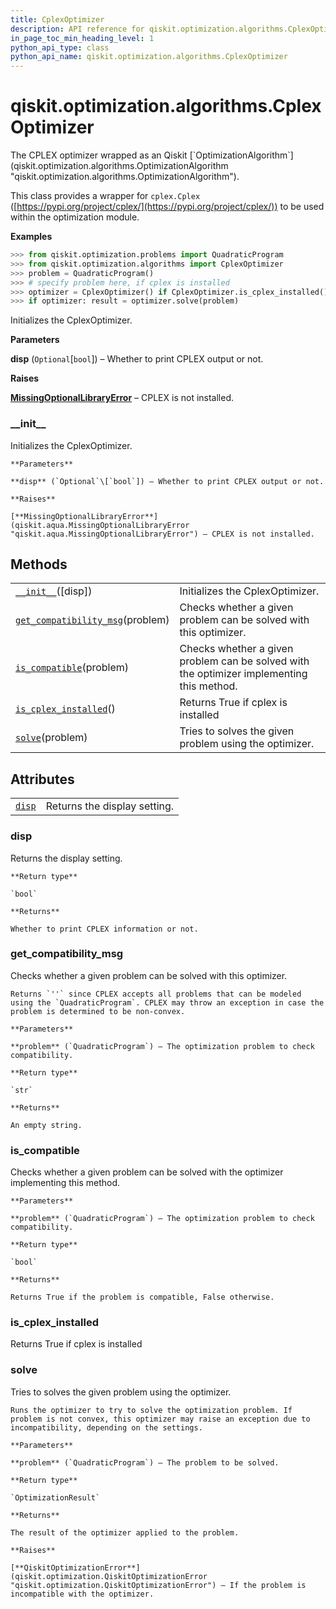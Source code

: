 ```yaml
---
title: CplexOptimizer
description: API reference for qiskit.optimization.algorithms.CplexOptimizer
in_page_toc_min_heading_level: 1
python_api_type: class
python_api_name: qiskit.optimization.algorithms.CplexOptimizer
---
```


<span id="qiskit-optimization-algorithms-cplexoptimizer" />

# qiskit.optimization.algorithms.CplexOptimizer

<Class id="qiskit.optimization.algorithms.CplexOptimizer" isDedicatedPage={true} github="https://github.com/qiskit-community/qiskit-aqua/tree/stable/0.8/qiskit/optimization/algorithms/cplex_optimizer.py" signature="CplexOptimizer(disp=False)">
  The CPLEX optimizer wrapped as an Qiskit [`OptimizationAlgorithm`](qiskit.optimization.algorithms.OptimizationAlgorithm "qiskit.optimization.algorithms.OptimizationAlgorithm").

  This class provides a wrapper for `cplex.Cplex` ([https://pypi.org/project/cplex/](https://pypi.org/project/cplex/)) to be used within the optimization module.

  **Examples**

  ```python
  >>> from qiskit.optimization.problems import QuadraticProgram
  >>> from qiskit.optimization.algorithms import CplexOptimizer
  >>> problem = QuadraticProgram()
  >>> # specify problem here, if cplex is installed
  >>> optimizer = CplexOptimizer() if CplexOptimizer.is_cplex_installed() else None
  >>> if optimizer: result = optimizer.solve(problem)
  ```

  Initializes the CplexOptimizer.

  **Parameters**

  **disp** (`Optional`\[`bool`]) – Whether to print CPLEX output or not.

  **Raises**

  [**MissingOptionalLibraryError**](qiskit.aqua.MissingOptionalLibraryError "qiskit.aqua.MissingOptionalLibraryError") – CPLEX is not installed.

  ### \_\_init\_\_

  <Function id="qiskit.optimization.algorithms.CplexOptimizer.__init__" name="__init__" signature="__init__(disp=False)">
    Initializes the CplexOptimizer.

    **Parameters**

    **disp** (`Optional`\[`bool`]) – Whether to print CPLEX output or not.

    **Raises**

    [**MissingOptionalLibraryError**](qiskit.aqua.MissingOptionalLibraryError "qiskit.aqua.MissingOptionalLibraryError") – CPLEX is not installed.
  </Function>

  ## Methods

  |                                                                                                                                                                                |                                                                                           |
  | ------------------------------------------------------------------------------------------------------------------------------------------------------------------------------ | ----------------------------------------------------------------------------------------- |
  | [`__init__`](#qiskit.optimization.algorithms.CplexOptimizer.__init__ "qiskit.optimization.algorithms.CplexOptimizer.__init__")(\[disp])                                        | Initializes the CplexOptimizer.                                                           |
  | [`get_compatibility_msg`](#qiskit.optimization.algorithms.CplexOptimizer.get_compatibility_msg "qiskit.optimization.algorithms.CplexOptimizer.get_compatibility_msg")(problem) | Checks whether a given problem can be solved with this optimizer.                         |
  | [`is_compatible`](#qiskit.optimization.algorithms.CplexOptimizer.is_compatible "qiskit.optimization.algorithms.CplexOptimizer.is_compatible")(problem)                         | Checks whether a given problem can be solved with the optimizer implementing this method. |
  | [`is_cplex_installed`](#qiskit.optimization.algorithms.CplexOptimizer.is_cplex_installed "qiskit.optimization.algorithms.CplexOptimizer.is_cplex_installed")()                 | Returns True if cplex is installed                                                        |
  | [`solve`](#qiskit.optimization.algorithms.CplexOptimizer.solve "qiskit.optimization.algorithms.CplexOptimizer.solve")(problem)                                                 | Tries to solves the given problem using the optimizer.                                    |

  ## Attributes

  |                                                                                                                    |                              |
  | ------------------------------------------------------------------------------------------------------------------ | ---------------------------- |
  | [`disp`](#qiskit.optimization.algorithms.CplexOptimizer.disp "qiskit.optimization.algorithms.CplexOptimizer.disp") | Returns the display setting. |

  ### disp

  <Function id="qiskit.optimization.algorithms.CplexOptimizer.disp" name="disp" signature="property disp">
    Returns the display setting.

    **Return type**

    `bool`

    **Returns**

    Whether to print CPLEX information or not.
  </Function>

  ### get\_compatibility\_msg

  <Function id="qiskit.optimization.algorithms.CplexOptimizer.get_compatibility_msg" name="get_compatibility_msg" signature="get_compatibility_msg(problem)">
    Checks whether a given problem can be solved with this optimizer.

    Returns `''` since CPLEX accepts all problems that can be modeled using the `QuadraticProgram`. CPLEX may throw an exception in case the problem is determined to be non-convex.

    **Parameters**

    **problem** (`QuadraticProgram`) – The optimization problem to check compatibility.

    **Return type**

    `str`

    **Returns**

    An empty string.
  </Function>

  ### is\_compatible

  <Function id="qiskit.optimization.algorithms.CplexOptimizer.is_compatible" name="is_compatible" signature="is_compatible(problem)">
    Checks whether a given problem can be solved with the optimizer implementing this method.

    **Parameters**

    **problem** (`QuadraticProgram`) – The optimization problem to check compatibility.

    **Return type**

    `bool`

    **Returns**

    Returns True if the problem is compatible, False otherwise.
  </Function>

  ### is\_cplex\_installed

  <Function id="qiskit.optimization.algorithms.CplexOptimizer.is_cplex_installed" name="is_cplex_installed" signature="static is_cplex_installed()">
    Returns True if cplex is installed
  </Function>

  ### solve

  <Function id="qiskit.optimization.algorithms.CplexOptimizer.solve" name="solve" signature="solve(problem)">
    Tries to solves the given problem using the optimizer.

    Runs the optimizer to try to solve the optimization problem. If problem is not convex, this optimizer may raise an exception due to incompatibility, depending on the settings.

    **Parameters**

    **problem** (`QuadraticProgram`) – The problem to be solved.

    **Return type**

    `OptimizationResult`

    **Returns**

    The result of the optimizer applied to the problem.

    **Raises**

    [**QiskitOptimizationError**](qiskit.optimization.QiskitOptimizationError "qiskit.optimization.QiskitOptimizationError") – If the problem is incompatible with the optimizer.
  </Function>
</Class>

